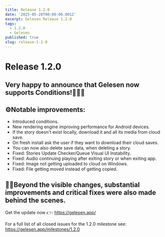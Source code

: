 ```yaml
---
title: Release 1.2.0
date: '2025-05-28T00:00:00.001Z'
excerpt: Gelesen Release 1.2.0
tags:
  - 1.2.0
  - Gelesen
published: true
slug: release-1-2-0
---
```

# Release 1.2.0
## Very happy to announce that Gelesen now supports Conditions!🍾🥳🎊

## ⚙️Notable improvements:
- Introduced conditions.
- New rendering engine improving performance for Android devices.
- If the story doesn't exist locally, download it and all its media from cloud save.
- On fresh install ask the user if they want to download their cloud saves.
- You can now also delete save data, when deleting a story.
- Fixed: Stories Update Checker/Queue Visual UI Instability.
- Fixed: Audio continuing playing after exiting story or when exiting app.
- Fixed: Image not getting uploaded to cloud on Windows.
- Fixed: File getting moved instead of getting copied.

## 🦾🤖Beyond the visible changes, substantial improvements and critical fixes were also made behind the scenes.

Get the update now 👉: https://gelesen.app/

For a full list of all closed issues for the 1.2.0 milestone see: https://gelesen.app/milestones/1.2.0

